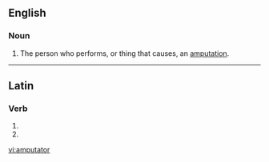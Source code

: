 ==English==

===Noun===
{{en-noun}}

# The person who performs, or thing that causes, an [[amputation]].

----

==Latin==

===Verb===
{{la-verb-form|amputātor}}

# {{conjugation of|amputo|amputō|2|s|fut|pass|imp|lang=la}}
# {{conjugation of|amputo|amputō|3|s|fut|pass|imp|lang=la}}

[[vi:amputator]]